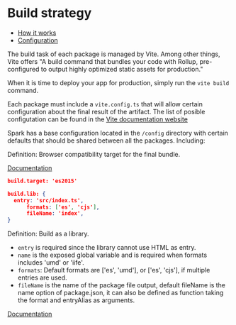 

<Meta title="Build/Build" />

# Build strategy

- [How it works](#how-it-works)
- [Configuration](#configuration)

<StoryHeading label="How it works" />

The build task of each package is managed by Vite. Among other things, Vite offers "A build command that bundles your code with Rollup, pre-configured to output highly optimized static assets for production."

When it is time to deploy your app for production, simply run the `vite build` command.

<StoryHeading label="Configuration" />

Each package must include a `vite.config.ts` that will allow certain configuration about the final result of the artifact. The list of posible configutation can be found in the [Vite documentation website](https://vitejs.dev/config/build-options.html#build-target)

Spark has a base configuration located in the `/config` directory with certain defaults that should be shared between all the packages. Including:

<StoryHeading label="build.target" heading="h3" />

Definition: Browser compatibility target for the final bundle.

[Documentation](https://vitejs.dev/config/build-options.html#build-target)

```json
build.target: 'es2015'
```

<StoryHeading label="build.lib" heading="h3" />

```json
build.lib: {
  entry: 'src/index.ts',
      formats: ['es', 'cjs'],
      fileName: 'index',
}
```

Definition: Build as a library.

- `entry` is required since the library cannot use HTML as entry.
- `name` is the exposed global variable and is required when formats includes 'umd' or 'iife'.
- `formats`: Default formats are ['es', 'umd'], or ['es', 'cjs'], if multiple entries are used.
- `fileName` is the name of the package file output, default fileName is the name option of package.json, it can also be defined as function taking the format and entryAlias as arguments.

[Documentation](https://vitejs.dev/config/build-options.html#build-lib)

```

```

